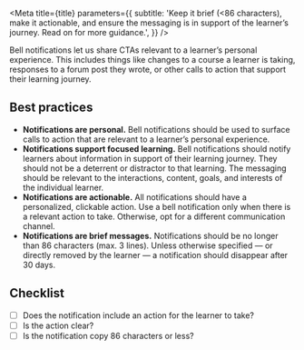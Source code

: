 
<Meta
  title={title}
  parameters={{
    subtitle:
      'Keep it brief (<86 characters), make it actionable, and ensure the messaging is in support of the learner’s journey. Read on for more guidance.',
  }}
/>

Bell notifications let us share CTAs relevant to a learner’s personal experience. This includes things like changes to a course a learner is taking, responses to a forum post they wrote, or other calls to action that support their learning journey.

## Best practices

- **Notifications are personal.** Bell notifications should be used to surface calls to action that are relevant to a learner’s personal experience.
- **Notifications support focused learning.** Bell notifications should notify learners about information in support of their learning journey. They should not be a deterrent or distractor to that learning. The messaging should be relevant to the interactions, content, goals, and interests of the individual learner.
- **Notifications are actionable.** All notifications should have a personalized, clickable action. Use a bell notification only when there is a relevant action to take. Otherwise, opt for a different communication channel.
- **Notifications are brief messages.** Notifications should be no longer than 86 characters (max. 3 lines). Unless otherwise specified — or directly removed by the learner — a notification should disappear after 30 days.

## Checklist

- [ ] Does the notification include an action for the learner to take?
- [ ] Is the action clear?
- [ ] Is the notification copy 86 characters or less?
